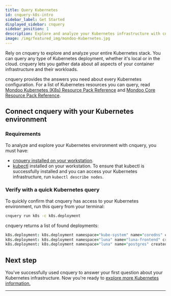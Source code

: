 ```yaml
---
title: Query Kubernetes
id: cnquery-k8s-intro
sidebar_label: Get Started
displayed_sidebar: cnquery
sidebar_position: 1
description: Explore and analyze your Kubernetes infrastructure with cnquery
image: /img/featured_img/mondoo-Kubernetes.jpg
---
```


Rely on cnquery to explore and analyze your entire Kubernetes stack. You can query any type of Kubernetes deployment, whether it's local or in the cloud. cnquery lets you gather data about all aspects of your container infrastructure and their workloads.

cnquery provides the answers you need about every Kubernetes configuration. For a list of Kubernetes resources you can query, read [Mondoo Kubernetes (K8s) Resource Pack Reference](/mql/resources/k8s-pack/) and [Mondoo Core Resource Pack Reference](/mql/resources/core-pack/).

## Connect cnquery with your Kubernetes environment

### Requirements

To analyze and explore your Kubernetes environment with cnquery, you must have:

- [cnquery installed on your workstation](/cnquery/).
- [kubectl](https://kubernetes.io/docs/tasks/tools/install-kubectl/) installed on your workstation. To ensure that kubectl is successfully installed and you can access your Kubernetes infrastructure, run `kubectl describe nodes`.

### Verify with a quick Kubernetes query

To quickly confirm that cnquery has access to your Kubernetes environment, run this query from your terminal:

```bash
cnquery run k8s -c k8s.deployment
```

cnquery returns a list of found deployments:

```coffee
k8s.deployment: k8s.deployment namespace="kube-system" name="coredns" created=2022-12-14 15:17:37 -0800 PST
k8s.deployment: k8s.deployment namespace="luna" name="luna-frontend" created=2022-12-14 15:28:23 -0800 PST
k8s.deployment: k8s.deployment namespace="luna" name="postgres" created=2022-12-14 15:28:48 -0800 PST
```

## Next step

You've successfully used cnquery to answer your first question about your Kubernetes infrastructure. Now you're ready to [explore more Kubernetes information.](/cnquery/cnquery-k8s/cnquery-k8s-cluster)

---
